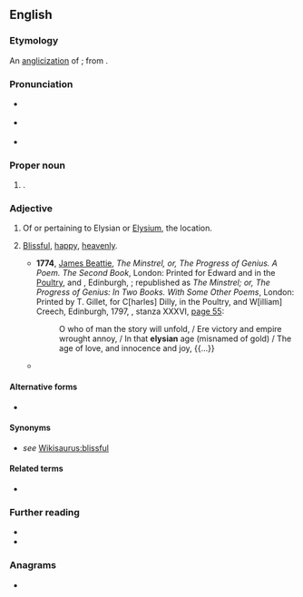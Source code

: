 {{also|elysian}}
==English==
{{was wotd|2017|September|27}}

===Etymology===
An [[anglicization]] of {{der|en|la|Elysium}}; from {{der|en|grc|Ἠλύσιον||Elysium; an [[Elysian Field]]; one of the [[Elysian Fields]]}}.

===Pronunciation===
* {{a|RP}} {{IPA|/iːˈliʒən/|lang=en}}
* {{a|GA}} {{IPA|/iˈliʒən/|lang=en}}
* {{hyphenation|Ely|sian|lang=en}}

===Proper noun===
{{en-proper noun}}

# {{lb|en|Greek mythology}} {{l|en|Elysium||the [[home]] of the [[blessed#Noun|blessed]] after [[death]]}}.

===Adjective===
{{en-adj|-}}

# Of or pertaining to Elysian or [[Elysium]], the location.
# {{lb|en|idiomatic}} [[blissful|Blissful]], [[happy]], [[heavenly]].
#* '''1774''', [[w:James Beattie (poet)|James Beattie]], ''The Minstrel, or, The Progress of Genius. A Poem. The Second Book'', London: Printed for Edward and {{w|Charles Dilly}} in the [[w:Poultry, London|Poultry]], and {{w|William Creech}}, Edinburgh, <small>{{OCLC|9862359}}</small>; republished as ''The Minstrel; or, The Progress of Genius: In Two Books. With Some Other Poems'', London: Printed by T. Gillet, for C[harles] Dilly, in the Poultry, and W[illiam] Creech, Edinburgh, 1797, <small>{{OCLC|520647259}}</small>, stanza XXXVI, [https://archive.org/stream/minstrelorprogr06beatgoog#page/n67/mode/1up/ page 55]:
#*: O who of man the story will unfold, / Ere victory and empire wrought annoy, / In that '''elysian''' age (misnamed of gold) / The age of love, and innocence and joy, {{...}}
#* {{quote-book|author=Louis Gillet|authorlink=Louis Gillet|chapter=Giulio Romano|editors=[[w:Charles George Herbermann|Charles G[eorge] Herbermann]] [''et al.'']|title=[[w:Catholic Encyclopedia|The Catholic Encyclopedia: An International Work of Reference on the Constitution, Doctrine, Discipline, and History of the Catholic Church </cite>[...]<cite> In Fifteen Volumes]]|location=New York, N.Y.|publisher=Robert Appleton Company|year=1909|volume=VI (Fathers–Gregory)|pages=572, column 2&nbsp;– 573, column 1|pageurl=https://archive.org/stream/07470918.6.emory.edu/07470918_6#page/n651/mode/1up/|oclc=831240612|passage=Unlike {{w|Raphael}}'s "[[w:Galatea (Raphael)|Galatea]]" and his "[[w:Three Graces (Raphael)|Three Graces]]", examples of '''Elysian''' happiness in a race in the state of innocence, [[w:Giulio Romano|Giulio [Romano]]]'s decorations resemble saturnalia of lubricity itself.}}

====Alternative forms====
* {{l|en|elysian}}

====Synonyms====
* {{sense|blissful, happy}} ''see'' [[Wikisaurus:blissful]]

====Related terms====
* {{l|en|Elysian Fields}}

===Further reading===
* {{pedia|Elysium}}
* {{pedia|Elysian Fields|Elysian Fields (disambiguation)}}

===Anagrams===
* {{anagrams|en|Ainsley}}